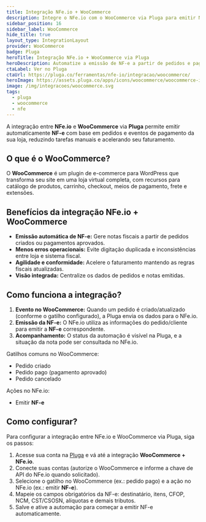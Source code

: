 ```yaml
---
title: Integração NFe.io + WooCommerce
description: Integre o NFe.io com o WooCommerce via Pluga para emitir NF-e automaticamente a partir de pedidos e pagamentos aprovados.
sidebar_position: 16
sidebar_label: WooCommerce
hide_title: true
layout_type: IntegrationLayout
provider: WooCommerce
badge: Pluga
heroTitle: Integração NFe.io + WooCommerce via Pluga
heroDescription: Automatize a emissão de NF-e a partir de pedidos e pagamentos do WooCommerce.
ctaLabel: Ver no Pluga
ctaUrl: https://pluga.co/ferramentas/nfe-io/integracao/woocommerce/
heroImage: https://assets.pluga.co/apps/icons/woocommerce/woocommerce-icon.svg
image: /img/integracoes/woocommerce.svg
tags:
  - pluga
  - woocommerce
  - nfe
---
```


A integração entre **NFe.io** e **WooCommerce** via **Pluga** permite emitir automaticamente **NF-e** com base em
pedidos e eventos de pagamento da sua loja, reduzindo tarefas manuais e acelerando seu faturamento.

## O que é o WooCommerce?

O **WooCommerce** é um plugin de e-commerce para WordPress que transforma seu site em uma loja virtual completa,
com recursos para catálogo de produtos, carrinho, checkout, meios de pagamento, frete e extensões.

## Benefícios da integração NFe.io + WooCommerce

- **Emissão automática de NF-e:** Gere notas fiscais a partir de pedidos criados ou pagamentos aprovados.
- **Menos erros operacionais:** Evite digitação duplicada e inconsistências entre loja e sistema fiscal.
- **Agilidade e conformidade:** Acelere o faturamento mantendo as regras fiscais atualizadas.
- **Visão integrada:** Centralize os dados de pedidos e notas emitidas.

## Como funciona a integração?

1. **Evento no WooCommerce:** Quando um pedido é criado/atualizado (conforme o gatilho configurado), a Pluga envia os
   dados para o NFe.io.
2. **Emissão da NF-e:** O NFe.io utiliza as informações do pedido/cliente para emitir a **NF-e** correspondente.
3. **Acompanhamento:** O status da automação é visível na Pluga, e a situação da nota pode ser consultada no NFe.io.

Gatilhos comuns no WooCommerce:

- Pedido criado
- Pedido pago (pagamento aprovado)
- Pedido cancelado

Ações no NFe.io:

- Emitir **NF-e**

## Como configurar?

Para configurar a integração entre NFe.io e WooCommerce via Pluga, siga os passos:

1. Acesse sua conta na [Pluga][1] e vá até a integração **WooCommerce + NFe.io**.
2. Conecte suas contas (autorize o WooCommerce e informe a chave de API do NFe.io quando solicitado).
3. Selecione o gatilho no WooCommerce (ex.: pedido pago) e a ação no NFe.io (ex.: emitir **NF-e**).
4. Mapeie os campos obrigatórios da NF-e: destinatário, itens, CFOP, NCM, CST/CSOSN, alíquotas e demais tributos.
5. Salve e ative a automação para começar a emitir NF-e automaticamente.

[1]: https://pluga.co/ferramentas/nfe-io/integracao/woocommerce/

